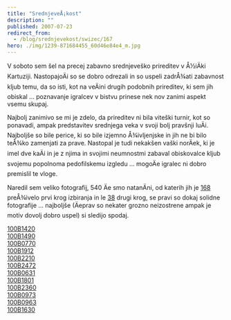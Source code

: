```yaml
---
title: "SrednjeveÅ¡kost"
description: ""
published: 2007-07-23
redirect_from:
  - /blog/srednjevekost/swizec/167
hero: ./img/1239-871684455_60d46e84e4_m.jpg
---
```


V soboto sem šel na precej zabavno srednjeveško prireditev v Å½iÄki Kartuziji. NastopajoÄi so se dobro odrezali in so uspeli zadrÅ¾ati zabavnost kljub temu, da so isti, kot na veÄini drugih podobnih prireditev, ki sem jih obiskal ... poznavanje igralcev v bistvu prinese nek nov zanimi aspekt vsemu skupaj.

Najbolj zanimivo se mi je zdelo, da prireditev ni bila viteški turnir, kot so ponavadi, ampak predstavitev srednjega veka v svoji bolj pravšnji luÄi. Najboljše so bile perice, ki so bile izjemno Å¾ivljenjske in jih ne bi bilo teÅ¾ko zamenjati za prave. Nastopal je tudi nekakšen vaški norÄek, ki je imel dve kaÄi in je z njima in svojimi neumnostmi zabaval obiskovalce kljub svojemu popolnoma pedofilskemu izgledu ... mogoÄe igralec ni dobro premislil te vloge.

Naredil sem veliko fotografij, 540 Äe smo natanÄni, od katerih jih je [168](http://picasaweb.google.com/swizec/OgnjenaKartuzija) preÅ¾ivelo prvi krog izbiranja in le [38](http://picasaweb.google.com/swizec/OgnjenaKartuzija) drugi krog, se pravi so dokaj solidne fotografije ... najboljše (Äeprav so nekater grozno neizostrene ampak je motiv dovolj dobro uspel) si sledijo spodaj.

[100B1420](./img/1239-871684455_60d46e84e4_m.jpg)  
[100B1490](./img/1289-872536922_ad1cb11c53_m.jpg)  
[100B0770](./img/1330-872528270_ddab45935f_m.jpg)  
[100B1912](./img/1420-872542428_35219e8284_m.jpg)  
[100B2210](./img/1278-872546930_72fe8e3162_m.jpg)  
[100B2472](./img/1438-871698261_986cd898ff_m.jpg)  
[100B0631](./img/1163-871676069_4b0d183a16_m.jpg)  
[100B1801](./img/1008-872540962_5aa82d73fb_m.jpg)  
[100B2360](./img/1127-871697027_2e2e4db254_m.jpg)  
[100B0973](./img/1071-872531406_1e225b0f2a_m.jpg)  
[100B0963](./img/1383-871680047_4598faeb46_m.jpg)  
[100B1630](./img/1339-872539552_9c1f86907a_m.jpg)
